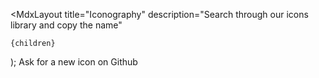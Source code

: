 
  <MdxLayout
    title="Iconography"
    description="Search through our icons library and copy the name"
  >
    {children}
  </MdxLayout>
);

<Stack rowGap={200}>
  <SearchIcons />
  <Banner
    as="a"
    href="https://github.com/wonderflow-bv/wanda/issues/new?assignees=equinusocio&labels=feature&template=new_icons.yml&title=New+icons+request"
    target="_blank"
    rel="noopener noreferrer"
    icon="circle-question"
  >
    <Title level="4">Didn't find the icon?</Title>
    <Text>Ask for a new icon on Github</Text>
  </Banner>
</Stack>
